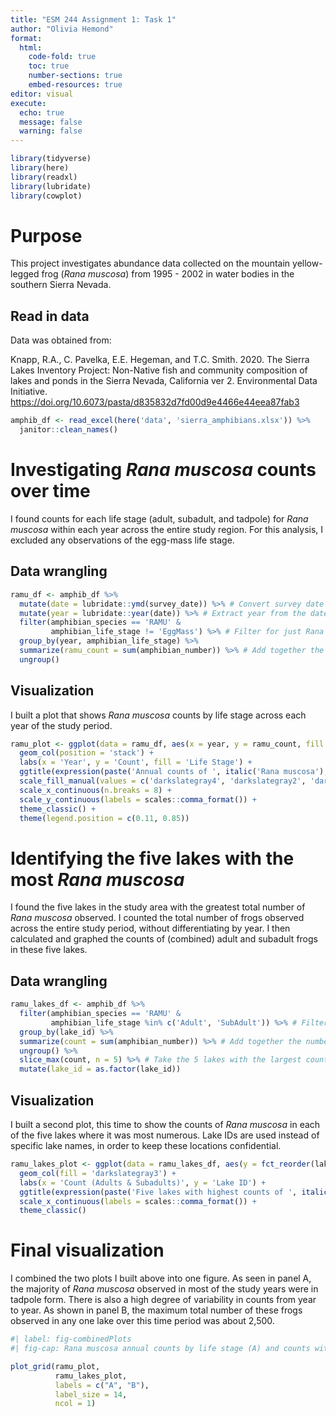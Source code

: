 ```yaml
---
title: "ESM 244 Assignment 1: Task 1"
author: "Olivia Hemond"
format: 
  html:
    code-fold: true
    toc: true
    number-sections: true
    embed-resources: true
editor: visual
execute: 
  echo: true
  message: false
  warning: false
---
```


```r
library(tidyverse)
library(here)
library(readxl)
library(lubridate)
library(cowplot)
```

# Purpose

This project investigates abundance data collected on the mountain yellow-legged frog (*Rana muscosa*) from 1995 - 2002 in water bodies in the southern Sierra Nevada.

## Read in data

Data was obtained from:

Knapp, R.A., C. Pavelka, E.E. Hegeman, and T.C. Smith. 2020. The Sierra Lakes Inventory Project: Non-Native fish and community composition of lakes and ponds in the Sierra Nevada, California ver 2. Environmental Data Initiative. <https://doi.org/10.6073/pasta/d835832d7fd00d9e4466e44eea87fab3>

```r
amphib_df <- read_excel(here('data', 'sierra_amphibians.xlsx')) %>% 
  janitor::clean_names()
```

# Investigating *Rana muscosa* counts over time

I found counts for each life stage (adult, subadult, and tadpole) for *Rana muscosa* within each year across the entire study region. For this analysis, I excluded any observations of the egg-mass life stage.

## Data wrangling

```r
ramu_df <- amphib_df %>% 
  mutate(date = lubridate::ymd(survey_date)) %>% # Convert survey date column to date format
  mutate(year = lubridate::year(date)) %>% # Extract year from the date column
  filter(amphibian_species == 'RAMU' & 
         amphibian_life_stage != 'EggMass') %>% # Filter for just Rana muscosa and exclude egg-mass observations
  group_by(year, amphibian_life_stage) %>% 
  summarize(ramu_count = sum(amphibian_number)) %>% # Add together the number of observed frogs in each year and life stage
  ungroup()
```

## Visualization

I built a plot that shows *Rana muscosa* counts by life stage across each year of the study period.

```r
ramu_plot <- ggplot(data = ramu_df, aes(x = year, y = ramu_count, fill = amphibian_life_stage)) +
  geom_col(position = 'stack') +
  labs(x = 'Year', y = 'Count', fill = 'Life Stage') +
  ggtitle(expression(paste('Annual counts of ', italic('Rana muscosa'), ' by life stage'))) +
  scale_fill_manual(values = c('darkslategray4', 'darkslategray2', 'darkseagreen3')) +
  scale_x_continuous(n.breaks = 8) +
  scale_y_continuous(labels = scales::comma_format()) +
  theme_classic() +
  theme(legend.position = c(0.11, 0.85))
```

# Identifying the five lakes with the most *Rana muscosa*

I found the five lakes in the study area with the greatest total number of *Rana muscosa* observed. I counted the total number of frogs observed across the entire study period, without differentiating by year. I then calculated and graphed the counts of (combined) adult and subadult frogs in these five lakes.

## Data wrangling

```r
ramu_lakes_df <- amphib_df %>% 
  filter(amphibian_species == 'RAMU' & 
         amphibian_life_stage %in% c('Adult', 'SubAdult')) %>% # Filter for just Rana muscosa and just adult/subadults
  group_by(lake_id) %>% 
  summarize(count = sum(amphibian_number)) %>% # Add together the number of observed frogs
  ungroup() %>% 
  slice_max(count, n = 5) %>% # Take the 5 lakes with the largest counts
  mutate(lake_id = as.factor(lake_id))
```

## Visualization

I built a second plot, this time to show the counts of *Rana muscosa* in each of the five lakes where it was most numerous. Lake IDs are used instead of specific lake names, in order to keep these locations confidential.

```r
ramu_lakes_plot <- ggplot(data = ramu_lakes_df, aes(y = fct_reorder(lake_id, count, .desc = FALSE), x = count)) +
  geom_col(fill = 'darkslategray3') +
  labs(x = 'Count (Adults & Subadults)', y = 'Lake ID') +
  ggtitle(expression(paste('Five lakes with highest counts of ', italic('Rana muscosa')))) +
  scale_x_continuous(labels = scales::comma_format()) +
  theme_classic()
```

# Final visualization

I combined the two plots I built above into one figure. As seen in panel A, the majority of *Rana muscosa* observed in most of the study years were in tadpole form. There is also a high degree of variability in counts from year to year. As shown in panel B, the maximum total number of these frogs observed in any one lake over this time period was about 2,500.

```r
#| label: fig-combinedPlots
#| fig-cap: Rana muscosa annual counts by life stage (A) and counts within the five lakes containing the highest number of these frogs (B). 

plot_grid(ramu_plot, 
          ramu_lakes_plot,
          labels = c("A", "B"),
          label_size = 14,
          ncol = 1)
```
